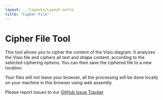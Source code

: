 ```yaml
---
layout: ../layouts/Layout.astro
title: "Cipher File"
---
```



# Cipher File Tool

This tool allows you to cipher the content of the Visio diagram. 
It analyzes the Visio file and ciphers all text and shape content, according to the selected ciphering options.
You can then save the ciphered file to a new location.

Your files will not leave your browser, all the processing will be done locally on your machine in this browser using web assemtly

Please report issues to our [GitHub Issue Tracker](https://github.com/nbelyh/VisioWebTools/issues)

<Cipher client:load />
